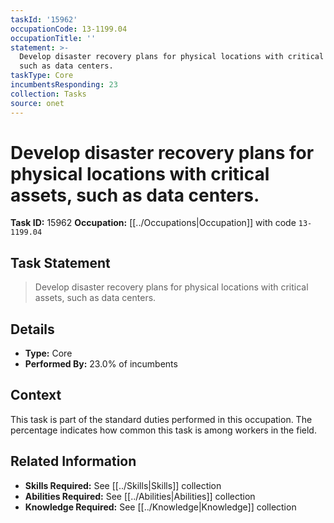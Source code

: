 ```yaml
---
taskId: '15962'
occupationCode: 13-1199.04
occupationTitle: ''
statement: >-
  Develop disaster recovery plans for physical locations with critical assets,
  such as data centers.
taskType: Core
incumbentsResponding: 23
collection: Tasks
source: onet
---
```

# Develop disaster recovery plans for physical locations with critical assets, such as data centers.

**Task ID:** 15962
**Occupation:** [[../Occupations|Occupation]] with code `13-1199.04`

## Task Statement

> Develop disaster recovery plans for physical locations with critical assets, such as data centers.

## Details

- **Type:** Core
- **Performed By:** 23.0% of incumbents

## Context

This task is part of the standard duties performed in this occupation. The percentage indicates how common this task is among workers in the field.

## Related Information

- **Skills Required:** See [[../Skills|Skills]] collection
- **Abilities Required:** See [[../Abilities|Abilities]] collection
- **Knowledge Required:** See [[../Knowledge|Knowledge]] collection
